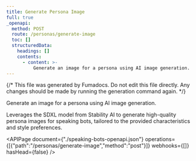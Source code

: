 ```yaml
---
title: Generate Persona Image
full: true
_openapi:
  method: POST
  route: /personas/generate-image
  toc: []
  structuredData:
    headings: []
    contents:
      - content: >-
          Generate an image for a persona using AI image generation.
---
```


{/* This file was generated by Fumadocs. Do not edit this file directly. Any changes should be made by running the generation command again. */}

Generate an image for a persona using AI image generation.

Leverages the SDXL model from Stability AI to generate high-quality persona images for speaking bots, tailored to the provided characteristics and style preferences.

<APIPage document={"./speaking-bots-openapi.json"} operations={[{"path":"/personas/generate-image","method":"post"}]} webhooks={[]} hasHead={false} /> 